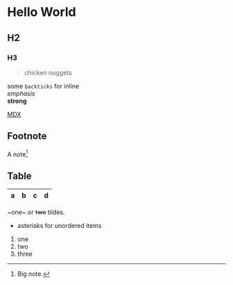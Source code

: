 # Hello World
## H2
### H3 

>chicken nuggets

some `backticks` for inline\
*emphasis*\
**strong**


[MDX](https://mdxjs.com "title")

## Footnote
A note[^1]

[^1]: Big note.

## Table

| a | b  |  c |  d  |
| - | :- | -: | :-: |

~one~ or ~~two~~ tildes.

* asterisks for unordered items

1. one
2. two
3. three
